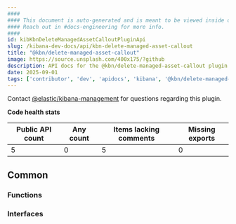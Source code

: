```yaml
---
####
#### This document is auto-generated and is meant to be viewed inside our experimental, new docs system.
#### Reach out in #docs-engineering for more info.
####
id: kibKbnDeleteManagedAssetCalloutPluginApi
slug: /kibana-dev-docs/api/kbn-delete-managed-asset-callout
title: "@kbn/delete-managed-asset-callout"
image: https://source.unsplash.com/400x175/?github
description: API docs for the @kbn/delete-managed-asset-callout plugin
date: 2025-09-01
tags: ['contributor', 'dev', 'apidocs', 'kibana', '@kbn/delete-managed-asset-callout']
---
```




Contact [@elastic/kibana-management](https://github.com/orgs/elastic/teams/kibana-management) for questions regarding this plugin.

**Code health stats**

| Public API count  | Any count | Items lacking comments | Missing exports |
|-------------------|-----------|------------------------|-----------------|
| 5 | 0 | 5 | 0 |

## Common

### Functions
<DocDefinitionList data={kbnDeleteManagedAssetCalloutObj.common.functions}/>

### Interfaces
<DocDefinitionList data={kbnDeleteManagedAssetCalloutObj.common.interfaces}/>

